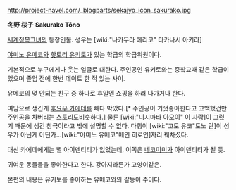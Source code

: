 http://project-navel.com/_blogparts/sekajyo_icon_sakurako.jpg

'''冬野 桜子'''
'''Sakurako Tōno'''

[[세계정복그녀]]의 등장인물. 성우는 [wiki:"나카무라 에리코" 타카나시 아키라]

[[야미노 유메코]]와 [[핫토리 유키토]]가 있는 학급의 학급위원이다.

기본적으로 누구에게나 웃는 얼굴로 대한다. 주인공인 유키토와는 중학교때 같은 학급이었으며 졸업 전에 한번 데이트 한 적 있는 사이.

유메코의 몇 안되는 친구 중 하나로 휴일엔 쇼핑을 하러 나가거나 한다.

여담으로 생긴게 [[후요우 카에데]]를 빼다 박았다.[* 주인공이 기껏좋아한다고 고백했건만 주인공을 차버리는 스토리도비슷하다.] 물론 [wiki:"니시마타 아오이" 이 사람]이 그렸기 때문에 생긴 참극이라고 밖에 설명할 수 없다. 다행이 [wiki:"고토 유코"토노 란]이 성우가 아닌게 어딘가...[wiki:"야미노 유메코"메인 히로인]자리 꿰차셨다.

대신 카에데에게는 별 아이덴티티가 없었는데, 이쪽은 [[네코미미]]가 아이덴티티가 될 듯.

귀여운 동물들을 좋아한다고 한다. 강아지라든가 고양이같은.

본편의 내용은 유키토를 좋아하는 유메코와의 갈등이 주이다.
